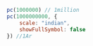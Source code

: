 ```js
pc(1000000) // 1million
pc(1000000000, {
    scale: "indian",
    showFullSymbol: false
}) //1Ar
```